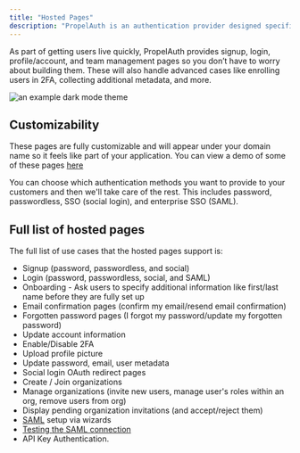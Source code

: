 ```yaml
---
title: "Hosted Pages"
description: "PropelAuth is an authentication provider designed specifically to get products live quickly."
---
```


As part of getting users live quickly, PropelAuth provides signup, login, profile/account, and team management pages
so you don’t have to worry about building them. These will also handle advanced cases like enrolling users in
2FA, collecting additional metadata, and more.

![an example dark mode theme](/images/configure-1.png)

## Customizability

These pages are fully customizable and will appear
under <Tooltip tip="https://auth.yourdomain.com">your domain name</Tooltip> so
it feels like part of your application. You can view a demo of some of these pages [here](https://demo.propelauth.com)

You can choose which authentication methods you want to provide to your customers and then we'll take care of the rest.
This includes password, passwordless, SSO (social login), and enterprise SSO (SAML).

## Full list of hosted pages

The full list of use cases that the hosted pages support is:

- Signup (password, passwordless, and social)
- Login (password, passwordless, social, and SAML)
- Onboarding - Ask users to specify additional information like first/last name before
  they are fully set up
- Email confirmation pages (confirm my email/resend email confirmation)
- Forgotten password pages (I forgot my password/update my forgotten password)
- Update account information
- Enable/Disable 2FA
- Upload profile picture
- Update password, email, user metadata
- Social login OAuth redirect pages
- Create / Join organizations
- Manage organizations (invite new users, manage user's roles within an org,
  remove users from org)
- Display pending organization invitations (and accept/reject them)
- [SAML](/overview/saml) setup via wizards
- [Testing the SAML connection](/overview/saml)
- API Key Authentication.

